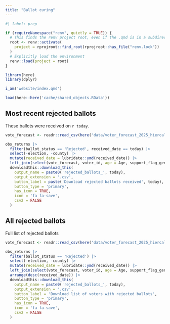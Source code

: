 ```yaml
---
title: "Ballot curing"
---
```


```r
#| label: prep

if (requireNamespace("renv", quietly = TRUE)) {
  # This finds the renv project root, even if the .qmd is in a subdirectory
  root <- renv::activate(
    project = rprojroot::find_root(rprojroot::has_file("renv.lock"))
  )
  # Explicitly load the environment
  renv::load(project = root)
}

library(here)
library(dplyr)

i_am('website/index.qmd')

load(here::here('cache/shared_objects.RData'))
```

## Most recent rejected ballots

These ballots were received on `r today`.
```r
vote_forecast <- readr::read_csv(here('data/voter_forecast_2025_hiercal.csv'))

obs_returns |>
  filter(ballot_status == 'Rejected', received_date == today) |>
  select(-election, -county) |>
  mutate(received_date = lubridate::ymd(received_date)) |>
  left_join(select(vote_forecast, voter_id, age = Age, support_flag_general)) |>
  downloadthis::download_this(
    output_name = paste0('rejected_ballots_', today),
    output_extension = '.csv',
    button_label = paste('Download rejected ballots received', today),
    button_type = 'primary',
    has_icon = TRUE,
    icon = 'fa fa-save',
    csv2 = FALSE
  )
```

## All rejected ballots

Full list of rejected ballots
```r
vote_forecast <- readr::read_csv(here('data/voter_forecast_2025_hiercal.csv'))

obs_returns |>
  filter(ballot_status == 'Rejected') |>
  select(-election, -county) |>
  mutate(received_date = lubridate::ymd(received_date)) |>
  left_join(select(vote_forecast, voter_id, age = Age, support_flag_general)) |>
  arrange(desc(received_date)) |>
  downloadthis::download_this(
    output_name = paste0('rejected_ballots_', today),
    output_extension = '.csv',
    button_label = 'Download list of voters with rejected ballots',
    button_type = 'primary',
    has_icon = TRUE,
    icon = 'fa fa-save',
    csv2 = FALSE
  )
```